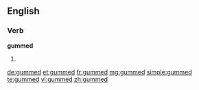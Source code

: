 ==English==

===Verb===
'''gummed'''

# {{past of|gum}}

[[de:gummed]]
[[et:gummed]]
[[fr:gummed]]
[[mg:gummed]]
[[simple:gummed]]
[[te:gummed]]
[[vi:gummed]]
[[zh:gummed]]